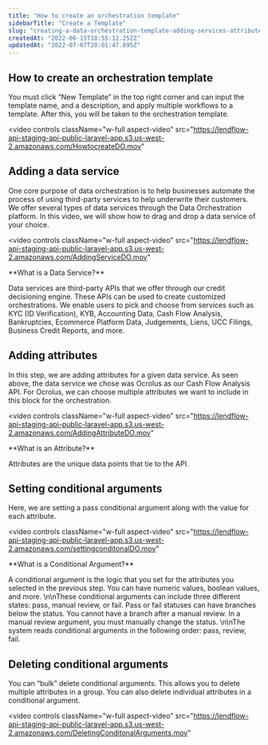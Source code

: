 ```yaml
---
title: "How to create an orchestration template"
sidebarTitle: "Create a Template"
slug: "creating-a-data-orchestration-template-adding-services-attributes-and-conditional-arguments"
createdAt: "2022-06-15T18:55:12.252Z"
updatedAt: "2022-07-07T20:01:47.895Z"
---
```


## How to create an orchestration template

You must click “New Template” in the top right corner and can input the template name, and a description, and apply multiple workflows to a template. After this, you will be taken to the orchestration template. 

<video
  controls
  className="w-full aspect-video"
  src="https://lendflow-api-staging-api-public-laravel-app.s3.us-west-2.amazonaws.com/HowtocreateDO.mov"
></video>

## Adding a data service

One core purpose of data orchestration is to help businesses automate the process of using third-party services to help underwrite their customers. We offer several types of data services through the Data Orchestration platform. In this video, we will show how to drag and drop a data service of your choice. 

<video
  controls
  className="w-full aspect-video"
  src="https://lendflow-api-staging-api-public-laravel-app.s3.us-west-2.amazonaws.com/AddingServiceDO.mov"
></video>


<Info>
  **What is a Data Service?**

  Data services are third-party APIs that we offer through our credit decisioning engine. These APIs can be used to create customized orchestrations. We enable users to pick and choose from services such as KYC (ID Verification), KYB, Accounting Data, Cash Flow Analysis, Bankruptcies, Ecommerce Platform Data, Judgements, Liens, UCC Filings, Business Credit Reports, and more.
</Info>

## Adding attributes

In this step, we are adding attributes for a given data service. As seen above, the data service we chose was Ocrolus as our Cash Flow Analysis API. For Ocrolus, we can choose multiple attributes we want to include in this block for the orchestration.

<video
  controls
  className="w-full aspect-video"
  src="https://lendflow-api-staging-api-public-laravel-app.s3.us-west-2.amazonaws.com/AddingAttributeDO.mov"
></video>

<Info>
  **What is an Attribute?**

  Attributes are the unique data points that tie to the API.
</Info>

## Setting conditional arguments

Here, we are setting a pass conditional argument along with the value for each attribute. 

<video
  controls
  className="w-full aspect-video"
  src="https://lendflow-api-staging-api-public-laravel-app.s3.us-west-2.amazonaws.com/settingconditonalDO.mov"
></video>

<Info>
  **What is a Conditional Argument?**

  A conditional argument is the logic that you set for the attributes you selected in the previous step. You can have numeric values, boolean values, and more. \n\nThese conditional arguments can include three different states: pass, manual review, or fail. Pass or fail statuses can have branches below the status. You cannot have a branch after a manual review. In a manual review argument, you must manually change the status. \n\nThe system reads conditional arguments in the following order: pass, review, fail.
</Info>

## Deleting conditional arguments

You can “bulk” delete conditional arguments. This allows you to delete multiple attributes in a group. You can also delete individual attributes in a conditional argument. 

<video
  controls
  className="w-full aspect-video"
  src="https://lendflow-api-staging-api-public-laravel-app.s3.us-west-2.amazonaws.com/DeletingConditonalArguments.mov"
></video>